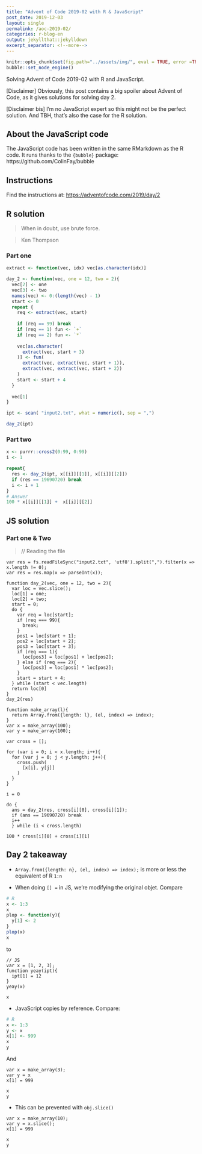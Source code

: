 ```yaml
---
title: "Advent of Code 2019-02 with R & JavaScript"
post_date: 2019-12-03
layout: single
permalink: /aoc-2019-02/
categories: r-blog-en
output: jekyllthat::jekylldown
excerpt_separator: <!--more-->
---
```


```r
knitr::opts_chunk$set(fig.path="../assets/img/", eval = TRUE, error =TRUE)
bubble::set_node_engine()
```

Solving Advent of Code 2019-02 with R and JavaScript. 

[Disclaimer] Obviously, this post contains a big spoiler about Advent of Code, as it gives solutions for solving day 2.

[Disclaimer bis] I'm no JavaScript expert so this might not be the perfect solution. And TBH, that's also the case for the R solution. 

## About the JavaScript code

The JavaScript code has been written in the same RMarkdown as the R code. It runs thanks to the `{bubble}` package: https://github.com/ColinFay/bubble

## Instructions

Find the instructions at: <https://adventofcode.com/2019/day/2>

## R solution

> When in doubt, use brute force.

> Ken Thompson

### Part one

```r
extract <- function(vec, idx) vec[as.character(idx)]

day_2 <- function(vec, one = 12, two = 2){
  vec[2] <- one
  vec[3] <- two
  names(vec) <- 0:(length(vec) - 1)
  start <- 0
  repeat {
    req <- extract(vec, start)
    
    if (req == 99) break
    if (req == 1) fun <- `+`
    if (req == 2) fun <- `*`
    
    vec[as.character(
      extract(vec, start + 3)
    )] <- fun(
      extract(vec, extract(vec, start + 1)), 
      extract(vec, extract(vec, start + 2))
    )
    start <- start + 4
  }
  
  vec[1]
}

ipt <- scan( "input2.txt", what = numeric(), sep = ",")

day_2(ipt)
```

### Part two 


```r
x <- purrr::cross2(0:99, 0:99)
i <- 1

repeat{
  res <- day_2(ipt, x[[i]][[1]], x[[i]][[2]])
  if (res == 19690720) break
  i <- i + 1
}
# Answer
100 * x[[i]][[1]] +  x[[i]][[2]]
```

## JS solution

### Part one & Two

> // Reading the file

```node
var res = fs.readFileSync("input2.txt", 'utf8').split(",").filter(x => x.length != 0);
var res = res.map(x => parseInt(x));
```

```node
function day_2(vec, one = 12, two = 2){
  var loc = vec.slice();
  loc[1] = one;
  loc[2] = two;
  start = 0;
  do {
    var req = loc[start];
    if (req === 99){
      break;
    } 
    pos1 = loc[start + 1];
    pos2 = loc[start + 2];
    pos3 = loc[start + 3];
    if (req === 1){
      loc[pos3] = loc[pos1] + loc[pos2];
    } else if (req === 2){
      loc[pos3] = loc[pos1] * loc[pos2];
    }
    start = start + 4;
  } while (start < vec.length)
  return loc[0]
}
day_2(res)
```


```node
function make_array(l){
  return Array.from({length: l}, (el, index) => index);
}
var x = make_array(100);
var y = make_array(100);

var cross = [];

for (var i = 0; i < x.length; i++){
  for (var j = 0; j < y.length; j++){
    cross.push(
      [x[i], y[j]]
    )
  }
}

i = 0

do {
  ans = day_2(res, cross[i][0], cross[i][1]);
  if (ans == 19690720) break
  i++
  } while (i < cross.length)
```


```node
100 * cross[i][0] + cross[i][1]
```

## Day 2 takeaway 

+ `Array.from({length: n}, (el, index) => index);` is more or less the equivalent of R `1:n`

+ When doing `[] =` in JS, we're modifying the original objet. Compare

```r
# R
x <- 1:3
x
plop <- function(y){
  y[1] <- 2
}
plop(x)
x
```

to 

```node
// JS
var x = [1, 2, 3];
function yeay(ipt){
  ipt[1] = 12
}
yeay(x)
```

```node
x
```

+ JavaScript copies by reference. Compare: 

```r
# R 
x <- 1:3
y <- x
x[1] <- 999
x
y
```

And

```node
var x = make_array(3);
var y = x
x[1] = 999
```

```node
x
y
```

+ This can be prevented with `obj.slice()`

```node
var x = make_array(10);
var y = x.slice();
x[1] = 999
```


```node
x
y
```
